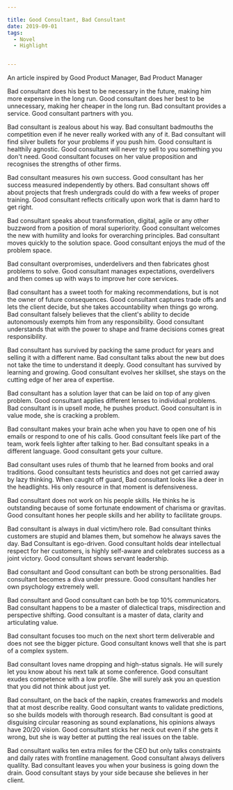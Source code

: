 ```yaml
---

title: Good Consultant, Bad Consultant
date: 2019-09-01
tags:
  - Novel
  - Highlight


---
```


<!-- ![Bad%20Consultant,%20Good%20Consultant%20445ce1ec670f47a1bed7a0632a276c10/Untitled.png](Bad%20Consultant,%20Good%20Consultant%20445ce1ec670f47a1bed7a0632a276c10/Untitled.png) -->

An article inspired by Good Product Manager, Bad Product Manager

Bad consultant does his best to be necessary in the future, making him more expensive in the long run. Good consultant does her best to be unnecessary, making her cheaper in the long run. Bad consultant provides a service. Good consultant partners with you.

Bad consultant is zealous about his way. Bad consultant badmouths the competition even if he never really worked with any of it. Bad consultant will find silver bullets for your problems if you push him. Good consultant is healthily agnostic. Good consultant will never try sell to you something you don't need. Good consultant focuses on her value proposition and recognises the strengths of other firms.

Bad consultant measures his own success. Good consultant has her success measured independently by others. Bad consultant shows off about projects that fresh undergrads could do with a few weeks of proper training. Good consultant reflects critically upon work that is damn hard to get right.

Bad consultant speaks about transformation, digital, agile or any other buzzword from a position of moral superiority. Good consultant welcomes the new with humility and looks for overarching principles. Bad consultant moves quickly to the solution space. Good consultant enjoys the mud of the problem space.

Bad consultant overpromises, underdelivers and then fabricates ghost problems to solve. Good consultant manages expectations, overdelivers and then comes up with ways to improve her core services.

Bad consultant has a sweet tooth for making recommendations, but is not the owner of future consequences. Good consultant captures trade offs and lets the client decide, but she takes accountability when things go wrong. Bad consultant falsely believes that the client's ability to decide autonomously exempts him from any responsibility. Good consultant understands that with the power to shape and frame decisions comes great responsibility.

Bad consultant has survived by packing the same product for years and selling it with a different name. Bad consultant talks about the new but does not take the time to understand it deeply. Good consultant has survived by learning and growing. Good consultant evolves her skillset, she stays on the cutting edge of her area of expertise.

Bad consultant has a solution layer that can be laid on top of any given problem. Good consultant applies different lenses to individual problems. Bad consultant is in upsell mode, he pushes product. Good consultant is in value mode, she is cracking a problem.

Bad consultant makes your brain ache when you have to open one of his emails or respond to one of his calls. Good consultant feels like part of the team, work feels lighter after talking to her. Bad consultant speaks in a different language. Good consultant gets your culture.

Bad consultant uses rules of thumb that he learned from books and oral traditions. Good consultant tests heuristics and does not get carried away by lazy thinking. When caught off guard, Bad consultant looks like a deer in the headlights. His only resource in that moment is defensiveness.

Bad consultant does not work on his people skills. He thinks he is outstanding because of some fortunate endowment of charisma or gravitas. Good consultant hones her people skills and her ability to facilitate groups.

Bad consultant is always in dual victim/hero role. Bad consultant thinks customers are stupid and blames them, but somehow he always saves the day. Bad Consultant is ego-driven. Good consultant holds dear intellectual respect for her customers, is highly self-aware and celebrates success as a joint victory. Good consultant shows servant leadership.

Bad consultant and Good consultant can both be strong personalities. Bad consultant becomes a diva under pressure. Good consultant handles her own psychology extremely well.

Bad consultant and Good consultant can both be top 10% communicators. Bad consultant happens to be a master of dialectical traps, misdirection and perspective shifting. Good consultant is a master of data, clarity and articulating value.

Bad consultant focuses too much on the next short term deliverable and does not see the bigger picture. Good consultant knows well that she is part of a complex system.

Bad consultant loves name dropping and high-status signals. He will surely let you know about his next talk at some conference. Good consultant exudes competence with a low profile. She will surely ask you an question that you did not think about just yet.

Bad consultant, on the back of the napkin, creates frameworks and models that at most describe reality. Good consultant wants to validate predictions, so she builds models with thorough research. Bad consultant is good at disguising circular reasoning as sound explanations, his opinions always have 20/20 vision. Good consultant sticks her neck out even if she gets it wrong, but she is way better at putting the real issues on the table.

Bad consultant walks ten extra miles for the CEO but only talks constraints and daily rates with frontline management. Good consultant always delivers qualilty. Bad consultant leaves you when your business is going down the drain. Good consultant stays by your side because she believes in her client.
